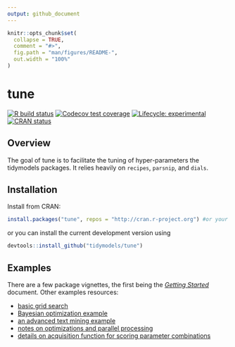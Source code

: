 ```yaml
---
output: github_document
---
```


<!-- README.md is generated from README.Rmd. Please edit that file -->

```r
knitr::opts_chunk$set(
  collapse = TRUE,
  comment = "#>",
  fig.path = "man/figures/README-",
  out.width = "100%"
)
```
# tune

<!-- badges: start -->
[![R build status](https://github.com/tidymodels/tune/workflows/R-CMD-check/badge.svg)](https://github.com/tidymodels/tune/actions)
[![Codecov test coverage](https://codecov.io/gh/tidymodels/tune/branch/master/graph/badge.svg)](https://codecov.io/gh/tidymodels/tune?branch=master)
[![Lifecycle: experimental](https://img.shields.io/badge/lifecycle-experimental-orange.svg)](https://www.tidyverse.org/lifecycle/#experimental)
[![CRAN status](https://www.r-pkg.org/badges/version/tune)](https://CRAN.R-project.org/package=tune)
<!-- badges: end -->

## Overview

The goal of tune is to facilitate the tuning of hyper-parameters the tidymodels packages. It relies heavily on `recipes`, `parsnip`, and `dials`. 

## Installation

Install from CRAN:

```r
install.packages("tune", repos = "http://cran.r-project.org") #or your local mirror
```

or you can install the current development version using

```r
devtools::install_github("tidymodels/tune")
```

## Examples

There are a few package vignettes, the first being the [_Getting Started_](https://tidymodels.github.io/tune/articles/getting_started.html) document. Other examples resources:

 - [basic grid search](https://tidymodels.github.io/tune/articles/grid.html)
 - [Bayesian optimization example](https://tidymodels.github.io/tune/articles/extras/svm_classification.html)
 - [an advanced text mining example](https://tidymodels.github.io/tune/articles/extras/text_analysis.html)
 - [notes on optimizations and parallel processing](https://tidymodels.github.io/tune/articles/extras/optimizations.html)
 - [details on acquisition function for scoring parameter combinations](https://tidymodels.github.io/tune/articles/acquisition_functions.html)
 

 
